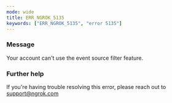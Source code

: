 ```yaml
---
mode: wide
title: ERR_NGROK_5135
keywords: ["ERR_NGROK_5135", "error 5135"]
---
```


### Message

Your account can't use the event source filter feature.

### Further help

If you're having trouble resolving this error, please reach out to [support@ngrok.com](mailto:support@ngrok.com?subject=Help%20with%20ERR_NGROK_5135)

